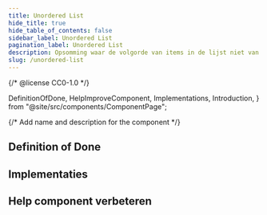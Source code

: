 ```yaml
---
title: Unordered List
hide_title: true
hide_table_of_contents: false
sidebar_label: Unordered List
pagination_label: Unordered List
description: Opsomming waar de volgorde van items in de lijst niet van belang is.
slug: /unordered-list
---
```


{/* @license CC0-1.0 */}

  DefinitionOfDone,
  HelpImproveComponent,
  Implementations,
  Introduction,
} from "@site/src/components/ComponentPage";

{/* Add name and description for the component */}


<Introduction component={component} headingLevel={1} description={description} />

## Definition of Done

<DefinitionOfDone component={component} headingLevel={3} />

## Implementaties

<Implementations component={component} headingLevel={3} />

## Help component verbeteren

<HelpImproveComponent component={component} headingLevel={3} />
